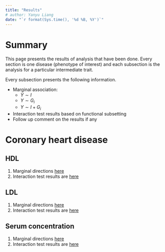 ```yaml
---
title: "Results"
# author: Yanyu Liang
date: "`r format(Sys.time(), '%d %B, %Y')`"
---
```


# Summary

This page presents the results of analysis that have been done. Every section is one disease (phenotype of interest) and each subsection is the analysis for a particular intermediate trait. 

Every subsection presents the following information.

* Marginal association: 
    - $Y \sim I$
    - $Y \sim G_i$
    - $Y \sim I + G_i$
* Interaction test results based on functional subsetting
* Follow up comment on the results if any

# Coronary heart disease

## HDL

1. Marginal directions [here](https://rawgit.com/liangyy/phenotype-epistasis/master/code/step2/output-direction_XT_YI/MAGNETIC_HDL.C__wtccc_cad__wtccc_ctrl/direction_report.html)
2. Interaction test results are [here]()

## LDL

1. Marginal directions [here](https://rawgit.com/liangyy/phenotype-epistasis/master/code/step2/output-direction_XT_YI/MAGNETIC_LDL.C__wtccc_cad__wtccc_ctrl/direction_report.html)
2. Interaction test results are [here]()

## Serum concentration

1. Marginal directions [here](https://rawgit.com/liangyy/phenotype-epistasis/master/code/step2/output-direction_XT_YI/MAGNETIC_Serum.TG__wtccc_cad__wtccc_ctrl/direction_report.html)
2. Interaction test results are [here]()
